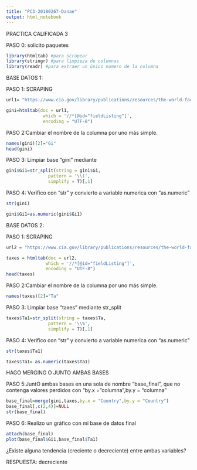 ```yaml
---
title: "PC3-20180267-Danae"
output: html_notebook
---
```


PRACTICA CALIFICADA 3

PASO 0: solicito paquetes
```r
library(htmltab) #para scrapear
library(stringr) #para limpieza de columnas 
library(readr) #para extraer un único numero de la columna
```
BASE DATOS 1:

PASO 1: SCRAPING
```r
url1= "https://www.cia.gov/library/publications/resources/the-world-factbook/fields/223.html" 

gini=htmltab(doc = url1, 
              which = '//*[@id="fieldListing"]',
              encoding = "UTF-8") 
```
PASO 2:Cambiar el nombre de la columna por uno más simple.
```r
names(gini)[2]="Gi"
head(gini)
```
PASO 3: Limpiar base "gini" mediante 
```r
gini$Gi1=str_split(string = gini$Gi,
                pattern = '\\(',
                simplify = T)[,1]
```

PASO 4: Verifico con "str" y convierto a variable numerica con  "as.numeric"
```r
str(gini)
```
```r
gini$Gi1=as.numeric(gini$Gi1)
```

BASE DATOS 2:

PASO 1: SCRAPING
```r
url2 = "https://www.cia.gov/library/publications/resources/the-world-factbook/fields/225.html"

taxes = htmltab(doc = url2, 
               which = '//*[@id="fieldListing"]', 
               encoding = "UTF-8")
head(taxes)
```
PASO 2:Cambiar el nombre de la columna por uno más simple.
```r
names(taxes)[2]="Ta"
```
PASO 3: Limpiar base "taxes" mediante str_split 
```r
taxes$Ta1=str_split(string = taxes$Ta,
                pattern = '\\%',
                simplify = T)[,1]
```
PASO 4: Verifico con "str" y convierto a variable numerica con "as.numeric"
```r
str(taxes$Ta1)
```
```r
taxes$Ta1= as.numeric(taxes$Ta1)
```

HAGO MERGING O JUNTO AMBAS BASES

PASO 5:JuntO ambas bases en una sola de nombre “base_final”, que no contenga valores perdidos con "by.x = "columna",by.y = "columna"
```r
base_final=merge(gini,taxes,by.x = "Country",by.y = "Country")
base_final[,c(2,4)]=NULL
str(base_final)
```

PASO 6: Realizo un gráfico con mi base de datos final
```r
attach(base_final)
plot(base_final$Gi1,base_final$Ta1)
```
¿Existe alguna tendencia (creciente o decreciente) entre ambas variables?

RESPUESTA: decreciente







